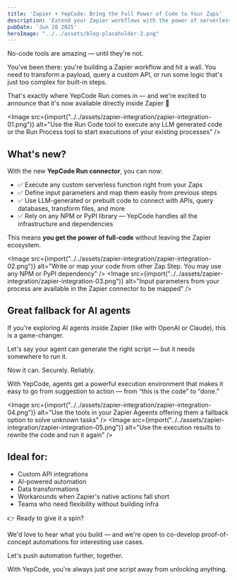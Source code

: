 ```yaml
---
title: 'Zapier + YepCode: Bring the Full Power of Code to Your Zaps'
description: 'Extend your Zapier workflows with the power of serverless functions. The new YepCode connector lets you run custom code securely, using any NPM or PyPI library — all without managing infrastructure.'
pubDate: 'Jun 20 2025'
heroImage: "../../assets/blog-placeholder-2.png"
---
```



No-code tools are amazing — until they're not.

You've been there: you're building a Zapier workflow and hit a wall. You need to transform a payload, query a custom API, or run some logic that's just too complex for built-in steps.

That's exactly where YepCode Run comes in — and we're excited to announce that it's now available directly inside Zapier 🎉

<Image
  src={import("../../assets/zapier-integration/zapier-integration-01.png")}
  alt="Use the Run Code tool to execute any LLM generated code or the Run Process tool to start executions of your existing processes"
/>


## What's new?

With the new **YepCode Run connector**, you can now:

- ✅ Execute any custom serverless function right from your Zaps
- ✅ Define input parameters and map them easily from previous steps
- ✅ Use LLM-generated or prebuilt code to connect with APIs, query databases, transform files, and more
- ✅ Rely on any NPM or PyPI library — YepCode handles all the infrastructure and dependencies

This means **you get the power of full-code** without leaving the Zapier ecosystem.

<Image
  src={import("../../assets/zapier-integration/zapier-integration-02.png")}
  alt="Write or map your code from other Zap Step. You may use any NPM or PyPI dependency"
/>
<Image
  src={import("../../assets/zapier-integration/zapier-integration-03.png")}
  alt="Input parameters from your process are available in the Zapier connector to be mapped"
/>

## Great fallback for AI agents

If you're exploring AI agents inside Zapier (like with OpenAI or Claude), this is a game-changer.

Let's say your agent can generate the right script — but it needs somewhere to run it.

Now it can. Securely. Reliably.

With YepCode, agents get a powerful execution environment that makes it easy to go from suggestion to action — from “this is the code” to “done.”

<Image
  src={import("../../assets/zapier-integration/zapier-integration-04.png")}
  alt="Use the tools in your Zapier Ageents offering them a fallback option to solve unknown tasks"
/>
<Image
  src={import("../../assets/zapier-integration/zapier-integration-05.png")}
  alt="Use the execution results to rewrite the code and run it again"
/>

## Ideal for:

- Custom API integrations
- AI-powered automation
- Data transformations
- Workarounds when Zapier's native actions fall short
- Teams who need flexibility without building infra

👉 Ready to give it a spin?

We'd love to hear what you build — and we're open to co-develop proof-of-concept automations for interesting use cases.

Let's push automation further, together.

With YepCode, you're always just one script away from unlocking anything.

